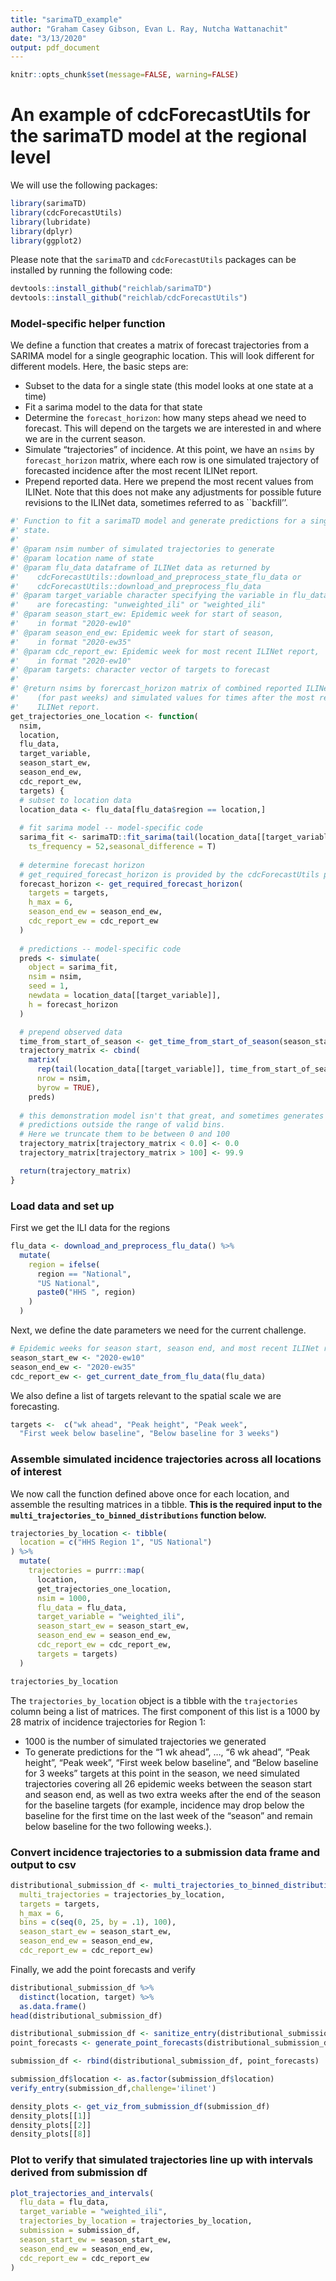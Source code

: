 ```yaml
---
title: "sarimaTD_example"
author: "Graham Casey Gibson, Evan L. Ray, Nutcha Wattanachit"
date: "3/13/2020"
output: pdf_document
---
```



```r
knitr::opts_chunk$set(message=FALSE, warning=FALSE)
```

# An example of cdcForecastUtils for the sarimaTD model at the regional level

We will use the following packages:

```r
library(sarimaTD)
library(cdcForecastUtils)
library(lubridate)
library(dplyr)
library(ggplot2)
```

Please note that the `sarimaTD` and `cdcForecastUtils` packages can be installed by running the following code:
```r
devtools::install_github("reichlab/sarimaTD")
devtools::install_github("reichlab/cdcForecastUtils")
```


### Model-specific helper function

We define a function that creates a matrix of forecast trajectories from a SARIMA model for a single geographic location.  This will look different for different models.  Here, the basic steps are:

 * Subset to the data for a single state (this model looks at one state at a time)
 * Fit a sarima model to the data for that state
 * Determine the `forecast_horizon`: how many steps ahead we need to forecast.  This will depend on the targets we are interested in and where we are in the current season.
 * Simulate "trajectories" of incidence.  At this point, we have an `nsims` by `forecast_horizon` matrix, where each row is one simulated trajectory of forecasted incidence after the most recent ILINet report.
 * Prepend reported data.  Here we prepend the most recent values from ILINet.  Note that this does not make any adjustments for possible future revisions to the ILINet data, sometimes referred to as ``backfill''.

```r
#' Function to fit a sarimaTD model and generate predictions for a single
#' state.
#'
#' @param nsim number of simulated trajectories to generate
#' @param location name of state
#' @param flu_data dataframe of ILINet data as returned by 
#'    cdcForecastUtils::download_and_preprocess_state_flu_data or
#'    cdcForecastUtils::download_and_preprocess_flu_data
#' @param target_variable character specifying the variable in flu_data that we
#'    are forecasting: "unweighted_ili" or "weighted_ili"
#' @param season_start_ew: Epidemic week for start of season,
#'    in format "2020-ew10"
#' @param season_end_ew: Epidemic week for start of season,
#'    in format "2020-ew35"
#' @param cdc_report_ew: Epidemic week for most recent ILINet report,
#'    in format "2020-ew10"
#' @param targets: character vector of targets to forecast
#'
#' @return nsims by forercast_horizon matrix of combined reported ILINet data
#'    (for past weeks) and simulated values for times after the most recent
#'    ILINet report.
get_trajectories_one_location <- function(
  nsim,
  location,
  flu_data,
  target_variable,
  season_start_ew,
  season_end_ew,
  cdc_report_ew,
  targets) {
  # subset to location data
  location_data <- flu_data[flu_data$region == location,]
  
  # fit sarima model -- model-specific code
  sarima_fit <- sarimaTD::fit_sarima(tail(location_data[[target_variable]], 100),
    ts_frequency = 52,seasonal_difference = T)
  
  # determine forecast horizon
  # get_required_forecast_horizon is provided by the cdcForecastUtils package
  forecast_horizon <- get_required_forecast_horizon(
    targets = targets,
    h_max = 6,
    season_end_ew = season_end_ew,
    cdc_report_ew = cdc_report_ew
  )
  
  # predictions -- model-specific code
  preds <- simulate(
    object = sarima_fit,
    nsim = nsim,
    seed = 1,
    newdata = location_data[[target_variable]],
    h = forecast_horizon
  )

  # prepend observed data
  time_from_start_of_season <- get_time_from_start_of_season(season_start_ew, cdc_report_ew)
  trajectory_matrix <- cbind(
    matrix(
      rep(tail(location_data[[target_variable]], time_from_start_of_season), nsim),
      nrow = nsim,
      byrow = TRUE),
    preds)
  
  # this demonstration model isn't that great, and sometimes generates
  # predictions outside the range of valid bins.
  # Here we truncate them to be between 0 and 100
  trajectory_matrix[trajectory_matrix < 0.0] <- 0.0
  trajectory_matrix[trajectory_matrix > 100] <- 99.9

  return(trajectory_matrix)
}
```


### Load data and set up

First we get the ILI data for the regions

```r
flu_data <- download_and_preprocess_flu_data() %>%
  mutate(
    region = ifelse(
      region == "National",
      "US National",
      paste0("HHS ", region)
    )
  )
```

Next, we define the date parameters we need for the current challenge.

```r
# Epidemic weeks for season start, season end, and most recent ILINet report
season_start_ew <- "2020-ew10"
season_end_ew <- "2020-ew35"
cdc_report_ew <- get_current_date_from_flu_data(flu_data)
```

We also define a list of targets relevant to the spatial scale we are forecasting.

```r
targets <-  c("wk ahead", "Peak height", "Peak week",
  "First week below baseline", "Below baseline for 3 weeks")
```


### Assemble simulated incidence trajectories across all locations of interest

We now call the function defined above once for each location, and assemble the resulting matrices in a tibble.  **This is the required input to the `multi_trajectories_to_binned_distributions` function below.**

```r
trajectories_by_location <- tibble(
  location = c("HHS Region 1", "US National")
) %>%
  mutate(
    trajectories = purrr::map(
      location,
      get_trajectories_one_location,
      nsim = 1000,
      flu_data = flu_data,
      target_variable = "weighted_ili",
      season_start_ew = season_start_ew,
      season_end_ew = season_end_ew,
      cdc_report_ew = cdc_report_ew,
      targets = targets)
  )
```

```r
trajectories_by_location
```

The `trajectories_by_location` object is a tibble with the `trajectories` column being a list of matrices.  The first component of this list is a 1000 by 28 matrix of incidence trajectories for Region 1:

 * 1000 is the number of simulated trajectories we generated
 * To generate predictions for the "1 wk ahead", ..., "6 wk ahead", "Peak height", "Peak week", "First week below baseline", and "Below baseline for 3 weeks" targets at this point in the season, we need simulated trajectories covering all 26 epidemic weeks between the season start and season end, as well as two extra weeks after the end of the season for the baseline targets (for example, incidence may drop below the baseline for the first time on the last week of the "season" and remain below baseline for the two following weeks.).

### Convert incidence trajectories to a submission data frame and output to csv

```r
distributional_submission_df <- multi_trajectories_to_binned_distributions(
  multi_trajectories = trajectories_by_location,
  targets = targets,
  h_max = 6,
  bins = c(seq(0, 25, by = .1), 100),
  season_start_ew = season_start_ew,
  season_end_ew = season_end_ew,
  cdc_report_ew = cdc_report_ew)
```

Finally, we add the point forecasts and verify

```r
distributional_submission_df %>%
  distinct(location, target) %>%
  as.data.frame()
head(distributional_submission_df)

distributional_submission_df <- sanitize_entry(distributional_submission_df)
point_forecasts <- generate_point_forecasts(distributional_submission_df,method="Median")

submission_df <- rbind(distributional_submission_df, point_forecasts)

submission_df$location <- as.factor(submission_df$location)
verify_entry(submission_df,challenge='ilinet')

density_plots <- get_viz_from_submission_df(submission_df)
density_plots[[1]]
density_plots[[2]]
density_plots[[8]]

```


### Plot to verify that simulated trajectories line up with intervals derived from submission df


```r
plot_trajectories_and_intervals(
  flu_data = flu_data,
  target_variable = "weighted_ili",
  trajectories_by_location = trajectories_by_location,
  submission = submission_df,
  season_start_ew = season_start_ew,
  season_end_ew = season_end_ew,
  cdc_report_ew = cdc_report_ew
)
```

